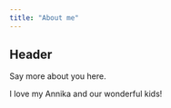 ```yaml
---
title: "About me"
---
```


## Header

Say more about you here.

I love my Annika and our wonderful kids!